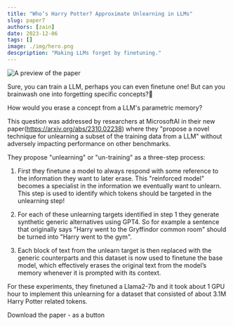 ```yaml
---
title: "Who’s Harry Potter? Approximate Unlearning in LLMs"
slug: paper7
authors: [zain]
date: 2023-12-06
tags: []
image: ./img/hero.png
descpription: "Making LLMs forget by finetuning."
---
```

![A preview of the paper](./img/hero.png)

<!-- truncate -->


Sure, you can train a LLM, perhaps you can even finetune one! But can you brainwash one into forgetting specific concepts?🧠

How would you erase a concept from a LLM's parametric memory?

This question was addressed by researchers at MicrosoftAI in their new paper(https://arxiv.org/abs/2310.02238) where they "propose a novel technique for unlearning a subset of the training data from a LLM" without adversely impacting performance on other benchmarks.

They propose "unlearning" or "un-training" as a three-step process:

1. First they finetune a model to always respond with some reference to the information they want to later erase. This "reinforced model" becomes a specialist in the information we eventually want to unlearn. This step is used to identify which tokens should be targeted in the unlearning step!

2. For each of these unlearning targets identified in step 1 they generate synthetic generic alternatives using GPT4. So for example a sentence that originally says "Harry went to the Gryffindor common room" should be turned into "Harry went to the gym".

3. Each block of text from the unlearn target is then replaced with the generic counterparts and this dataset is now used to finetune the base model, which effectively erases the original text from the model’s memory whenever it is prompted with its context.

For these experiments, they finetuned a Llama2-7b and it took about 1 GPU hour to implement this unlearning for a dataset that consisted of about 3.1M Harry Potter related tokens.

<p>
  <DownloadButton link={require('./download/2310.02238.pdf').default}>Download the paper - as a button</DownloadButton>
</p>

<!-- We could create a specific template for Paper Review's -->

<WhatNext />
